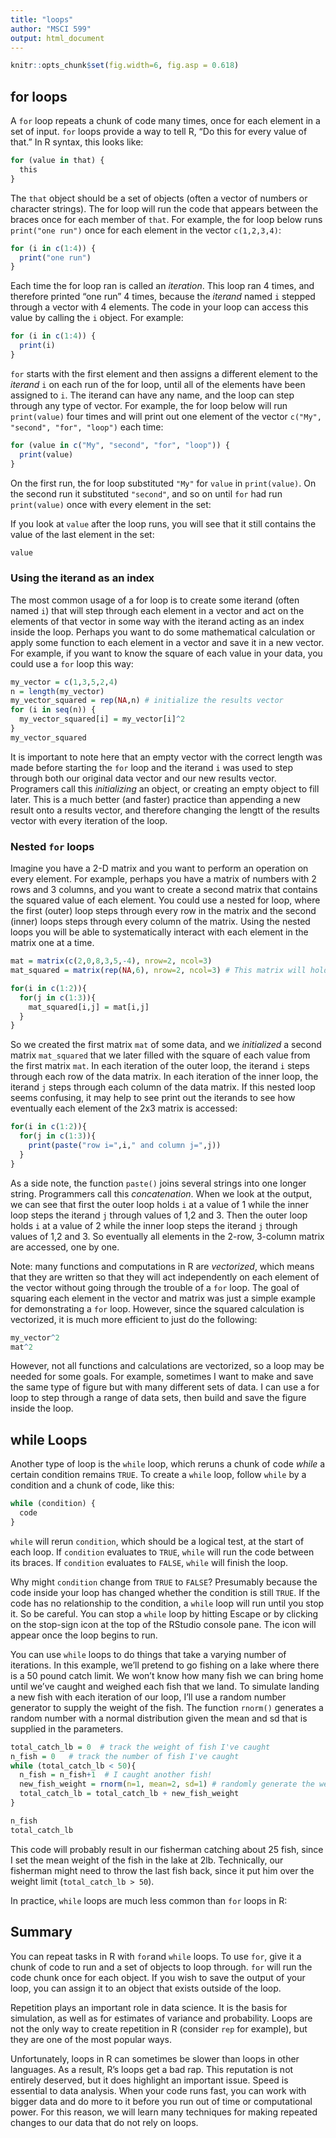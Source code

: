 ```yaml
---
title: "loops"
author: "MSCI 599"
output: html_document
---
```


```r
knitr::opts_chunk$set(fig.width=6, fig.asp = 0.618) 
```

## for loops

A `for` loop repeats a chunk of code many times, once for each element in a set of input. `for` loops provide a way to tell R, "Do this for every value of that." In R syntax, this looks like:

```r
for (value in that) {
  this
}
```

The `that` object should be a set of objects (often a vector of numbers or character strings). The for loop will run the code that appears between the braces once for each member of `that`. For example, the for loop below runs `print("one run")` once for each element in the vector `c(1,2,3,4)`:

```r
for (i in c(1:4)) {
  print("one run")
}
```

Each time the for loop ran is called an *iteration*. This loop ran 4 times, and therefore printed "one run" 4 times, because the *iterand* named `i` stepped through a vector with 4 elements. The code in your loop can access this value by calling the `i` object. For example:

```r
for (i in c(1:4)) {
  print(i)
}
```

`for` starts with the first element and then assigns a different element to the *iterand* `i` on each run of the for loop, until all of the elements have been assigned to `i`. The iterand can have any name, and the loop can step through any type of vector. For example, the for loop below will run `print(value)` four times and will print out one element of the vector `c("My", "second", "for", "loop")` each time:

```r
for (value in c("My", "second", "for", "loop")) {
  print(value)
}
```

On the first run, the for loop substituted `"My"` for `value` in `print(value)`. On the second run it substituted `"second"`, and so on until `for` had run `print(value)` once with every element in the set: 

If you look at `value` after the loop runs, you will see that it still contains the value of the last element in the set:

```r
value
```

### Using the iterand as an index

The most common usage of a for loop is to create some iterand (often named `i`) that will step through each element in a vector and act on the elements of that vector in some way with the iterand acting as an index inside the loop. Perhaps you want to do some mathematical calculation or apply some function to each element in a vector and save it in a new vector. For example, if you want to know the square of each value in your data, you could use a `for` loop this way:

```r
my_vector = c(1,3,5,2,4)
n = length(my_vector)
my_vector_squared = rep(NA,n) # initialize the results vector
for (i in seq(n)) {
  my_vector_squared[i] = my_vector[i]^2
}
my_vector_squared
```

It is important to note here that an empty vector with the correct length was made before starting the `for` loop and the iterand `i` was used to step through both our original data vector and our new results vector. Programers call this *initializing* an object, or creating an empty object to fill later. This is a much better (and faster) practice than appending a new result onto a results vector, and therefore changing the lengtt of the results vector with every iteration of the loop. 

### Nested `for` loops

Imagine you have a 2-D matrix and you want to perform an operation on every element. For example, perhaps you have a matrix of numbers with 2 rows and 3 columns, and you want to create a second matrix that contains the squared value of each element. You could use a nested for loop, where the first (outer) loop steps through every row in the matrix and the second (inner) loops steps through every column of the matrix. Using the nested loops you will be able to systematically interact with each element in the matrix one at a time.

```r
mat = matrix(c(2,0,8,3,5,-4), nrow=2, ncol=3)
mat_squared = matrix(rep(NA,6), nrow=2, ncol=3) # This matrix will hold our results

for(i in c(1:2)){
  for(j in c(1:3)){
    mat_squared[i,j] = mat[i,j]
  }
}

```

So we created the first matrix `mat` of some data, and we *initialized* a second matrix `mat_squared` that we later filled with the square of each value from the first matrix `mat`. In each iteration of the outer loop, the iterand `i` steps through each row of the data matrix. In each iteration of the inner loop, the iterand `j` steps through each column of the data matrix. If this nested loop seems confusing, it may help to see print out the iterands to see how eventually each element of the 2x3 matrix is accessed:

```r
for(i in c(1:2)){
  for(j in c(1:3)){
    print(paste("row i=",i," and column j=",j)) 
  }
}
```

As a side note, the function `paste()` joins several strings into one longer string. Programmers call this *concatenation*. When we look at the output, we can see that first the outer loop holds `i` at a value of 1 while the inner loop steps the iterand `j` through values of 1,2 and 3. Then the outer loop holds `i` at a value of 2 while the inner loop steps the iterand `j` through values of 1,2 and 3. So eventually all elements in the 2-row, 3-column matrix are accessed, one by one.

Note: many functions and computations in R are *vectorized*, which means that they are written so that they will act independently on each element of the vector without going through the trouble of a `for` loop. The goal of squaring each element in the vector and matrix was just a simple example for demonstrating a `for` loop. However, since the squared calculation is vectorized, it is much more efficient to just do the following:

```r
my_vector^2
mat^2
```
However, not all functions and calculations are vectorized, so a loop may be needed for some goals. For example, sometimes I want to make and save the same type of figure but with many different sets of data. I can use a for loop to step through a range of data sets, then build and save the figure inside the loop.

## while Loops

Another type of loop is the `while` loop, which reruns a chunk of code _while_ a certain condition remains `TRUE`. To create a `while` loop, follow `while` by a condition and a chunk of code, like this:

```r
while (condition) {
  code
}
```

`while` will rerun `condition`, which should be a logical test, at the start of each loop. If `condition` evaluates to `TRUE`, `while` will run the code between its braces. If `condition` evaluates to `FALSE`, `while` will finish the loop. 

Why might `condition` change from `TRUE` to `FALSE`? Presumably because the code inside your loop has changed whether the condition is still `TRUE`. If the code has no relationship to the condition, a `while` loop will run until you stop it. So be careful. You can stop a `while` loop by hitting Escape or by clicking on the stop-sign icon at the top of the RStudio console pane. The icon will appear once the loop begins to run.

You can use `while` loops to do things that take a varying number of iterations. In this example, we'll pretend to go fishing on a lake where there is a 50 pound catch limit. We won't know how many fish we can bring home until we've caught and weighed each fish that we land. To simulate landing a new fish with each iteration of our loop, I'll use a random number generator to supply the weight of the fish. The function `rnorm()` generates a random number with a normal distribution given the mean and sd that is supplied in the parameters.

```r
total_catch_lb = 0  # track the weight of fish I've caught
n_fish = 0   # track the number of fish I've caught
while (total_catch_lb < 50){
  n_fish = n_fish+1  # I caught another fish!
  new_fish_weight = rnorm(n=1, mean=2, sd=1) # randomly generate the weight of a fish
  total_catch_lb = total_catch_lb + new_fish_weight
}

n_fish
total_catch_lb
```

This code will probably result in our fisherman catching about 25 fish, since I set the mean weight of the fish in the lake at 2lb. Technically, our fisherman might need to throw the last fish back, since it put him over the weight limit (`total_catch_lb > 50`). 

In practice, `while` loops are much less common than `for` loops in R:

## Summary

You can repeat tasks in R with `for`and `while` loops. To use `for`, give it a chunk of code to run and a set of objects to loop through. `for` will run the code chunk once for each object. If you wish to save the output of your loop, you can assign it to an object that exists outside of the loop.

Repetition plays an important role in data science. It is the basis for simulation, as well as for estimates of variance and probability. Loops are not the only way to create repetition in R (consider `rep` for example), but they are one of the most popular ways.

Unfortunately, loops in R can sometimes be slower than loops in other languages. As a result, R's loops get a bad rap. This reputation is not entirely deserved, but it does highlight an important issue. Speed is essential to data analysis. When your code runs fast, you can work with bigger data and do more to it before you run out of time or computational power. For this reason, we will learn many techniques for making repeated changes to our data that do not rely on loops.
